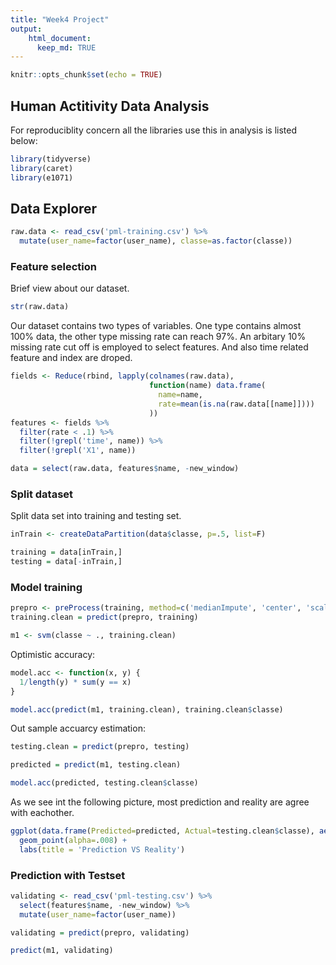 ```yaml
---
title: "Week4 Project"
output:
    html_document:
      keep_md: TRUE
---
```


```r
knitr::opts_chunk$set(echo = TRUE)
```

## Human Actitivity Data Analysis

For reproduciblity concern all the libraries use this in analysis is listed below:

```r
library(tidyverse)
library(caret)
library(e1071)
```

## Data Explorer

```r
raw.data <- read_csv('pml-training.csv') %>%
  mutate(user_name=factor(user_name), classe=as.factor(classe))
```
### Feature selection

Brief view about our dataset.
```r
str(raw.data)
```

Our dataset contains two types of variables. One type contains almost 100% data, the other type missing rate can reach 97%. An arbitary 10% missing rate cut off is employed to select features. And also time related feature and index are droped.

```r
fields <- Reduce(rbind, lapply(colnames(raw.data),
                               function(name) data.frame(
                                 name=name,
                                 rate=mean(is.na(raw.data[[name]])))
                               ))
features <- fields %>%
  filter(rate < .1) %>%
  filter(!grepl('time', name)) %>%
  filter(!grepl('X1', name))

data = select(raw.data, features$name, -new_window)
```

### Split dataset

Split data set into training and testing set.

```r
inTrain <- createDataPartition(data$classe, p=.5, list=F)

training = data[inTrain,]
testing = data[-inTrain,]
```

### Model training

```r
prepro <- preProcess(training, method=c('medianImpute', 'center', 'scale'), thresh=.8) 
training.clean = predict(prepro, training)

m1 <- svm(classe ~ ., training.clean)
```

Optimistic accuracy:
```r
model.acc <- function(x, y) {
  1/length(y) * sum(y == x)
}

model.acc(predict(m1, training.clean), training.clean$classe)
```

Out sample accuarcy estimation:
```r
testing.clean = predict(prepro, testing)

predicted = predict(m1, testing.clean) 

model.acc(predicted, testing.clean$classe)
```

As we see int the following picture, most prediction and reality are agree with eachother. 
```r
ggplot(data.frame(Predicted=predicted, Actual=testing.clean$classe), aes(Predicted, Actual)) +
  geom_point(alpha=.008) +
  labs(title = 'Prediction VS Reality')
```

### Prediction with Testset

```r
validating <- read_csv('pml-testing.csv') %>%
  select(features$name, -new_window) %>%
  mutate(user_name=factor(user_name))

validating = predict(prepro, validating)

predict(m1, validating)
```
